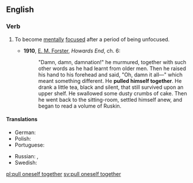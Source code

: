 ==English==

===Verb===
{{infl|en|verb|head=[[to]] [[pull]] [[oneself]] [[together]]}}

# {{idiomatic}} To become [[mentally]] [[focused]] after a period of being unfocused.
#* '''1910''', [[w:E. M. Forster|E. M. Forster]], ''Howards End'', ch. 6:
#*: "Damn, damn, damnation!" he murmured, together with such other words as he had learnt from older men. Then he raised his hand to his forehead and said, "Oh, damn it all—" which meant something different. He '''pulled himself together'''. He drank a little tea, black and silent, that still survived upon an upper shelf. He swallowed some dusty crumbs of cake. Then he went back to the sitting-room, settled himself anew, and began to read a volume of Ruskin.

====Translations====
{{trans-top|to become mentally focused after a period of being unfocused}}
* German: {{t|de|sich zusammenreißen}}
* Polish: {{t|pl|brać się w garść}}
* Portuguese: {{t|pt|recompor-se}}
{{trans-mid}}
* Russian: {{t|ru|приходить в себя|tr=prixodít' v sebjá|sc=Cyrl}} {{impf}}, {{t|ru|прийти в себя|tr=prijtí v sebjá|sc=Cyrl}} {{pf}}
* Swedish: {{t|sv|samla sig}}
{{trans-bottom}}

[[pl:pull oneself together]]
[[sv:pull oneself together]]